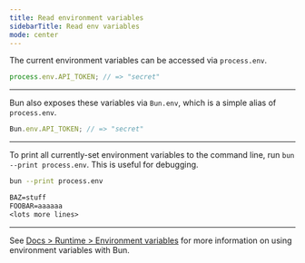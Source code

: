 ```yaml
---
title: Read environment variables
sidebarTitle: Read env variables
mode: center
---
```


The current environment variables can be accessed via `process.env`.

```ts index.ts icon="/icons/typescript.svg"
process.env.API_TOKEN; // => "secret"
```

---

Bun also exposes these variables via `Bun.env`, which is a simple alias of `process.env`.

```ts index.ts icon="/icons/typescript.svg"
Bun.env.API_TOKEN; // => "secret"
```

---

To print all currently-set environment variables to the command line, run `bun --print process.env`. This is useful for debugging.

```sh terminal icon="terminal"
bun --print process.env
```

```txt
BAZ=stuff
FOOBAR=aaaaaa
<lots more lines>
```

---

See [Docs > Runtime > Environment variables](https://bun.com/docs/runtime/env) for more information on using environment variables with Bun.
